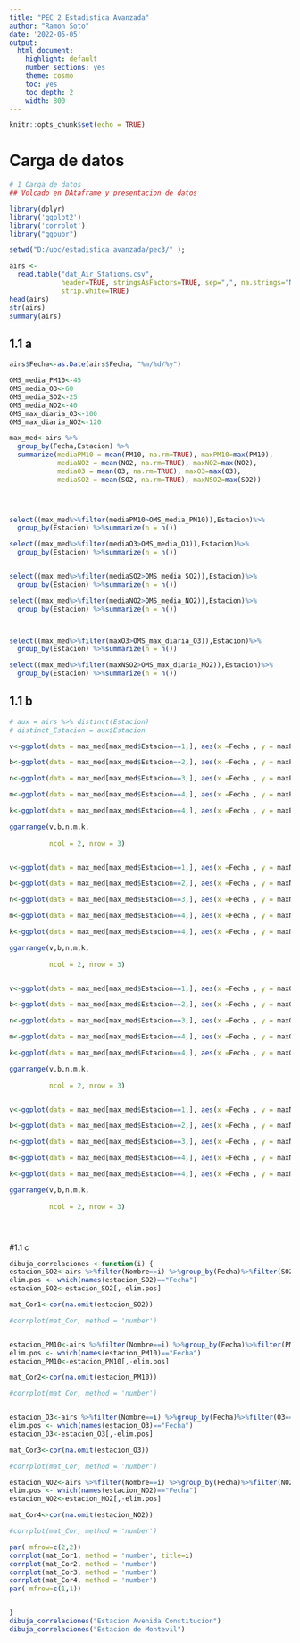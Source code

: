 ---
title: "PEC 2 Estadistica Avanzada"
author: "Ramon Soto"
date: '2022-05-05'
output:  
  html_document:
    highlight: default
    number_sections: yes
    theme: cosmo
    toc: yes
    toc_depth: 2
    width: 800
---

```{r setup, include=FALSE}
knitr::opts_chunk$set(echo = TRUE)
```

# Carga de datos



```{r cars}

# 1 Carga de datos
## Volcado en DAtaframe y presentacion de datos

library(dplyr)
library('ggplot2')
library('corrplot')
library("ggpubr")

setwd("D:/uoc/estadistica avanzada/pec3/" );

airs <- 
  read.table("dat_Air_Stations.csv", 
             header=TRUE, stringsAsFactors=TRUE, sep=",", na.strings="NA", dec=".", 
             strip.white=TRUE)
head(airs)
str(airs)
summary(airs)
```

## 1.1 a



```{r}





airs$Fecha<-as.Date(airs$Fecha, "%m/%d/%y")

OMS_media_PM10<-45
OMS_media_O3<-60
OMS_media_SO2<-25
OMS_media_NO2<-40
OMS_max_diaria_O3<-100
OMS_max_diaria_NO2<-120

max_med<-airs %>%
  group_by(Fecha,Estacion) %>%
  summarize(mediaPM10 = mean(PM10, na.rm=TRUE), maxPM10=max(PM10),
            mediaNO2 = mean(NO2, na.rm=TRUE), maxNO2=max(NO2),
            mediaO3 = mean(O3, na.rm=TRUE), maxO3=max(O3),
            mediaSO2 = mean(SO2, na.rm=TRUE), maxNSO2=max(SO2))
 



select((max_med%>%filter(mediaPM10>OMS_media_PM10)),Estacion)%>%
  group_by(Estacion) %>%summarize(n = n())

select((max_med%>%filter(mediaO3>OMS_media_O3)),Estacion)%>%
  group_by(Estacion) %>%summarize(n = n())


select((max_med%>%filter(mediaSO2>OMS_media_SO2)),Estacion)%>%
  group_by(Estacion) %>%summarize(n = n())

select((max_med%>%filter(mediaNO2>OMS_media_NO2)),Estacion)%>%
  group_by(Estacion) %>%summarize(n = n())



select((max_med%>%filter(maxO3>OMS_max_diaria_O3)),Estacion)%>%
  group_by(Estacion) %>%summarize(n = n())

select((max_med%>%filter(maxNSO2>OMS_max_diaria_NO2)),Estacion)%>%
  group_by(Estacion) %>%summarize(n = n())


```



## 1.1 b


```{r}
# aux = airs %>% distinct(Estacion)
# distinct_Estacion = aux$Estacion

v<-ggplot(data = max_med[max_med$Estacion==1,], aes(x =Fecha , y = maxPM10)) +geom_line(color = "#00AFBB", size = 2)+ geom_smooth(color = "firebrick") + theme_bw() +ggtitle("Estacion 1")

b<-ggplot(data = max_med[max_med$Estacion==2,], aes(x =Fecha , y = maxPM10)) +geom_line(color = "#00AFBB", size = 2)+ geom_smooth(color = "firebrick") + theme_bw() +ggtitle("Estacion 2")

n<-ggplot(data = max_med[max_med$Estacion==3,], aes(x =Fecha , y = maxPM10)) +geom_line(color = "#00AFBB", size = 2)+ geom_smooth(color = "firebrick") + theme_bw() +ggtitle("Estacion 3")

m<-ggplot(data = max_med[max_med$Estacion==4,], aes(x =Fecha , y = maxPM10)) +geom_line(color = "#00AFBB", size = 2)+ geom_smooth(color = "firebrick") + theme_bw() +ggtitle("Estacion 4")

k<-ggplot(data = max_med[max_med$Estacion==4,], aes(x =Fecha , y = maxPM10)) +geom_line(color = "#00AFBB", size = 2)+ geom_smooth(color = "firebrick") + theme_bw() +ggtitle("Estacion 10")

ggarrange(v,b,n,m,k,
          
          ncol = 2, nrow = 3)


v<-ggplot(data = max_med[max_med$Estacion==1,], aes(x =Fecha , y = maxNO2)) +geom_line(color = "#00AFBB", size = 2)+ geom_smooth(color = "firebrick") + theme_bw() +ggtitle("Estacion 1")

b<-ggplot(data = max_med[max_med$Estacion==2,], aes(x =Fecha , y = maxNO2)) +geom_line(color = "#00AFBB", size = 2)+ geom_smooth(color = "firebrick") + theme_bw() +ggtitle("Estacion 2")

n<-ggplot(data = max_med[max_med$Estacion==3,], aes(x =Fecha , y = maxNO2)) +geom_line(color = "#00AFBB", size = 2)+ geom_smooth(color = "firebrick") + theme_bw() +ggtitle("Estacion 3")

m<-ggplot(data = max_med[max_med$Estacion==4,], aes(x =Fecha , y = maxNO2)) +geom_line(color = "#00AFBB", size = 2)+ geom_smooth(color = "firebrick") + theme_bw() +ggtitle("Estacion 4")

k<-ggplot(data = max_med[max_med$Estacion==4,], aes(x =Fecha , y = maxNO2)) +geom_line(color = "#00AFBB", size = 2)+ geom_smooth(color = "firebrick") + theme_bw() +ggtitle("Estacion 10")

ggarrange(v,b,n,m,k,
          
          ncol = 2, nrow = 3)


v<-ggplot(data = max_med[max_med$Estacion==1,], aes(x =Fecha , y = maxO3)) +geom_line(color = "#00AFBB", size = 2)+ geom_smooth(color = "firebrick") + theme_bw() +ggtitle("Estacion 1")

b<-ggplot(data = max_med[max_med$Estacion==2,], aes(x =Fecha , y = maxO3)) +geom_line(color = "#00AFBB", size = 2)+ geom_smooth(color = "firebrick") + theme_bw() +ggtitle("Estacion 2")

n<-ggplot(data = max_med[max_med$Estacion==3,], aes(x =Fecha , y = maxO3)) +geom_line(color = "#00AFBB", size = 2)+ geom_smooth(color = "firebrick") + theme_bw() +ggtitle("Estacion 3")

m<-ggplot(data = max_med[max_med$Estacion==4,], aes(x =Fecha , y = maxO3)) +geom_line(color = "#00AFBB", size = 2)+ geom_smooth(color = "firebrick") + theme_bw() +ggtitle("Estacion 4")

k<-ggplot(data = max_med[max_med$Estacion==4,], aes(x =Fecha , y = maxO3)) +geom_line(color = "#00AFBB", size = 2)+ geom_smooth(color = "firebrick") + theme_bw() +ggtitle("Estacion 10")

ggarrange(v,b,n,m,k,
          
          ncol = 2, nrow = 3)


v<-ggplot(data = max_med[max_med$Estacion==1,], aes(x =Fecha , y = maxNSO2)) +geom_line(color = "#00AFBB", size = 2)+ geom_smooth(color = "firebrick") + theme_bw() +ggtitle("Estacion 1")

b<-ggplot(data = max_med[max_med$Estacion==2,], aes(x =Fecha , y = maxNSO2)) +geom_line(color = "#00AFBB", size = 2)+ geom_smooth(color = "firebrick") + theme_bw() +ggtitle("Estacion 2")

n<-ggplot(data = max_med[max_med$Estacion==3,], aes(x =Fecha , y = maxNSO2)) +geom_line(color = "#00AFBB", size = 2)+ geom_smooth(color = "firebrick") + theme_bw() +ggtitle("Estacion 3")

m<-ggplot(data = max_med[max_med$Estacion==4,], aes(x =Fecha , y = maxNSO2)) +geom_line(color = "#00AFBB", size = 2)+ geom_smooth(color = "firebrick") + theme_bw() +ggtitle("Estacion 4")

k<-ggplot(data = max_med[max_med$Estacion==4,], aes(x =Fecha , y = maxNSO2)) +geom_line(color = "#00AFBB", size = 2)+ geom_smooth(color = "firebrick") + theme_bw() +ggtitle("Estacion 10")

ggarrange(v,b,n,m,k,
          
          ncol = 2, nrow = 3)





```


#1.1 c

```{r}
dibuja_correlaciones <-function(i) { 
estacion_SO2<-airs %>%filter(Nombre==i) %>%group_by(Fecha)%>%filter(SO2==max(SO2))%>%select(Fecha,SO2,TMP,HR,RS,vv,LL,PRB)
elim.pos <- which(names(estacion_SO2)=="Fecha") 
estacion_SO2<-estacion_SO2[,-elim.pos]

mat_Cor1<-cor(na.omit(estacion_SO2))

#corrplot(mat_Cor, method = 'number')


estacion_PM10<-airs %>%filter(Nombre==i) %>%group_by(Fecha)%>%filter(PM10==max(PM10))%>%select(Fecha,PM10,TMP,HR,RS,vv,LL,PRB)
elim.pos <- which(names(estacion_PM10)=="Fecha") 
estacion_PM10<-estacion_PM10[,-elim.pos]

mat_Cor2<-cor(na.omit(estacion_PM10))

#corrplot(mat_Cor, method = 'number')


estacion_O3<-airs %>%filter(Nombre==i) %>%group_by(Fecha)%>%filter(O3==max(O3))%>%select(Fecha,O3,TMP,HR,RS,vv,LL,PRB)
elim.pos <- which(names(estacion_O3)=="Fecha") 
estacion_O3<-estacion_O3[,-elim.pos]

mat_Cor3<-cor(na.omit(estacion_O3))

#corrplot(mat_Cor, method = 'number')

estacion_NO2<-airs %>%filter(Nombre==i) %>%group_by(Fecha)%>%filter(NO2==max(NO2))%>%select(Fecha,NO2,TMP,HR,RS,vv,LL,PRB)
elim.pos <- which(names(estacion_NO2)=="Fecha") 
estacion_NO2<-estacion_NO2[,-elim.pos]

mat_Cor4<-cor(na.omit(estacion_NO2))

#corrplot(mat_Cor, method = 'number')

par( mfrow=c(2,2))
corrplot(mat_Cor1, method = 'number', title=i)
corrplot(mat_Cor2, method = 'number')
corrplot(mat_Cor3, method = 'number')
corrplot(mat_Cor4, method = 'number')
par( mfrow=c(1,1))


}
dibuja_correlaciones("Estacion Avenida Constitucion")
dibuja_correlaciones("Estacion de Montevil")









```


